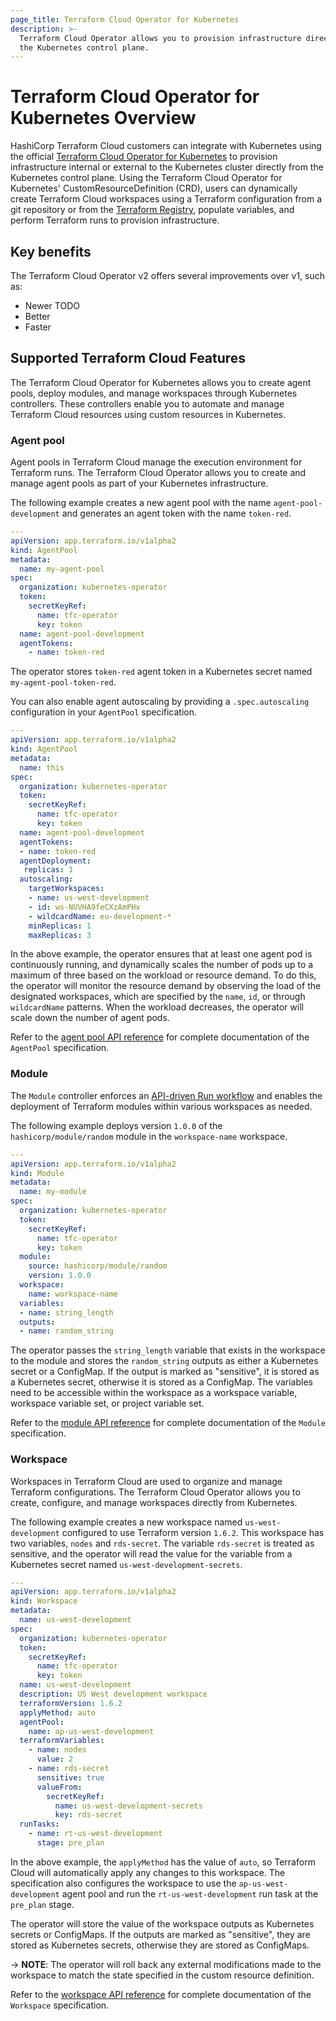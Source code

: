 ```yaml
---
page_title: Terraform Cloud Operator for Kubernetes 
description: >-
  Terraform Cloud Operator allows you to provision infrastructure directly from
  the Kubernetes control plane.
---
```


# Terraform Cloud Operator for Kubernetes Overview

HashiCorp Terraform Cloud customers can integrate with Kubernetes using the official [Terraform Cloud Operator for Kubernetes](https://github.com/hashicorp/terraform-cloud-operator) to provision infrastructure internal or external to the Kubernetes cluster directly from the Kubernetes control plane.  Using the Terraform Cloud Operator for Kubernetes' CustomResourceDefinition (CRD), users can dynamically create Terraform Cloud workspaces using a Terraform configuration from a git repository or from the [Terraform Registry](https://registry.terraform.io/), populate variables, and perform Terraform runs to provision infrastructure.

## Key benefits

The Terraform Cloud Operator v2 offers several improvements over v1, such as:

- Newer TODO
- Better
- Faster

## Supported Terraform Cloud Features

The Terraform Cloud Operator for Kubernetes allows you to create agent pools, deploy modules, and manage workspaces through Kubernetes controllers. These controllers enable you to automate and manage Terraform Cloud resources using custom resources in Kubernetes.

### Agent pool

Agent pools in Terraform Cloud manage the execution environment for Terraform runs. The Terraform Cloud Operator allows you to create and manage agent pools as part of your Kubernetes infrastructure.

The following example creates a new agent pool with the name `agent-pool-development` and generates an agent token with the name `token-red`.

```yaml
---
apiVersion: app.terraform.io/v1alpha2
kind: AgentPool
metadata:
  name: my-agent-pool
spec:
  organization: kubernetes-operator
  token:
    secretKeyRef:
      name: tfc-operator
      key: token
  name: agent-pool-development
  agentTokens:
    - name: token-red
```

The operator stores `token-red` agent token in a Kubernetes secret named `my-agent-pool-token-red`.

You can also enable agent autoscaling by providing a `.spec.autoscaling` configuration in your `AgentPool` specification.

<CodeBlockConfig highlight="17-23">

```yaml
---
apiVersion: app.terraform.io/v1alpha2
kind: AgentPool
metadata:
  name: this
spec:
  organization: kubernetes-operator
  token:
    secretKeyRef:
      name: tfc-operator
      key: token
  name: agent-pool-development
  agentTokens:
  - name: token-red
  agentDeployment:
   replicas: 1
  autoscaling:
    targetWorkspaces:
    - name: us-west-development
    - id: ws-NUVHA9feCXzAmPHx
    - wildcardName: eu-development-*
    minReplicas: 1
    maxReplicas: 3
```

</CodeBlockConfig>

In the above example, the operator ensures that at least one agent pod is continuously running, and dynamically scales the number of pods up to a maximum of three based on the workload or resource demand. To do this, the operator will monitor the resource demand by observing the load of the designated workspaces, which are specified by the `name`, `id`, or through `wildcardName` patterns. When the workload decreases, the operator will scale down the number of agent pods.

Refer to the [agent pool API reference](/terraform/cloud-docs/integrations/kubernetes/api-reference#agentpool) for complete documentation of the `AgentPool` specification.

### Module

The `Module` controller enforces an [API-driven Run workflow](/terraform/cloud-docs/run/api) and enables the deployment of Terraform modules within various workspaces as needed.

The following example deploys version `1.0.0` of the `hashicorp/module/random` module in the `workspace-name` workspace.

```yaml
---
apiVersion: app.terraform.io/v1alpha2
kind: Module
metadata:
  name: my-module
spec:
  organization: kubernetes-operator
  token:
    secretKeyRef:
      name: tfc-operator
      key: token
  module:
    source: hashicorp/module/random
    version: 1.0.0
  workspace:
    name: workspace-name
  variables:
  - name: string_length
  outputs:
  - name: random_string
```

The operator passes the `string_length` variable that exists in the workspace to the module and stores the `random_string` outputs as either a Kubernetes secret or a ConfigMap. If the output is marked as "sensitive", it is stored as a Kubernetes secret, otherwise it is stored as a ConfigMap. The variables need to be accessible within the workspace as a workspace variable, workspace variable set, or project variable set.

Refer to the [module API reference](/terraform/cloud-docs/integrations/kubernetes/api-reference#module) for complete documentation of the `Module` specification.

### Workspace

Workspaces in Terraform Cloud are used to organize and manage Terraform configurations. The Terraform Cloud Operator allows you to create, configure, and manage workspaces directly from Kubernetes.

The following example creates a new workspace named `us-west-development` configured to use Terraform version `1.6.2`. This workspace has two variables, `nodes` and `rds-secret`. The variable `rds-secret` is treated as sensitive, and the operator will read the value for the variable from a Kubernetes secret named `us-west-development-secrets`.

```yaml
---
apiVersion: app.terraform.io/v1alpha2
kind: Workspace
metadata:
  name: us-west-development
spec:
  organization: kubernetes-operator
  token:
    secretKeyRef:
      name: tfc-operator
      key: token
  name: us-west-development
  description: US West development workspace
  terraformVersion: 1.6.2
  applyMethod: auto
  agentPool:
    name: ap-us-west-development
  terraformVariables:
    - name: nodes
      value: 2
    - name: rds-secret
      sensitive: true
      valueFrom:
        secretKeyRef:
          name: us-west-development-secrets
          key: rds-secret
  runTasks:
    - name: rt-us-west-development
      stage: pre_plan
```

In the above example, the `applyMethod` has the value of `auto`, so Terraform Cloud will automatically apply any changes to this workspace. The specification also configures the workspace to use the `ap-us-west-development` agent pool and run the `rt-us-west-development` run task at the `pre_plan` stage.

The operator will store the value of the workspace outputs as Kubernetes secrets or ConfigMaps. If the outputs are marked as "sensitive", they are stored as Kubernetes secrets, otherwise they are stored as ConfigMaps.

-> **NOTE**: The operator will roll back any external modifications made to the workspace to match the state specified in the custom resource definition.

Refer to the [workspace API reference](/terraform/cloud-docs/integrations/kubernetes/api-reference#workspace) for complete documentation of the `Workspace` specification.


